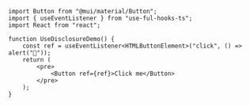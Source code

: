 
<UseEventListenerDemo />

```tsx
import Button from "@mui/material/Button";
import { useEventListener } from "use-ful-hooks-ts";
import React from "react";

function UseDisclosureDemo() {
	const ref = useEventListener<HTMLButtonElement>("click", () => alert("🎉"));
	return (
		<pre>
			<Button ref={ref}>Click me</Button>
		</pre>
	);
}
```
